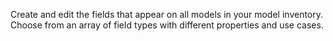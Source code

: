 Create and edit the fields that appear on all models in your model inventory. Choose from an array of field types with different properties and use cases.
